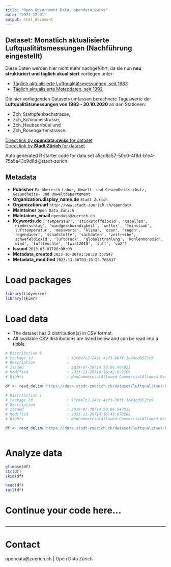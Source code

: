 ```yaml
---
title: "Open Government Data, opendata.swiss"
date: "2023-12-01"
output: html_document
---
```


## Dataset: Monatlich aktualisierte Luftqualitätsmessungen (Nachführung eingestellt)

Diese Daten werden hier nicht mehr nachgeführt, da sie nun **neu strukturiert und täglich akualisiert** vorliegen unter:

- [Täglich aktualisierte Luftqualitätsmessungen, seit 1983](https://data.stadt-zuerich.ch/dataset/ugz_luftschadstoffmessung_tageswerte)
- [Täglich aktualisierte Meteodaten, seit 1992](https://data.stadt-zuerich.ch/dataset/ugz_meteodaten_tagesmittelwerte)

Die hier vorliegenden Datasets umfassen berechnete Tageswerte der **Luftqualitätsmessungen von 1983 - 30.10.2020** an den Stationen: 

- Zch_Stampfenbachstrasse, 
- Zch_Schimmelstrasse, 
- Zch_Heubeeribüel und 
- Zch_Rosengartenstrasse.

[Direct link by **opendata.swiss** for dataset](https://opendata.swiss/de/dataset/monatlich-aktualisierte-luftqualitatsmessungen-nachfuhrung-eingestellt)<br>
[Direct link by **Stadt Zürich** for dataset](https://data.stadt-zuerich.ch/dataset/luftqualitaet-historisierte-messungen)

Auto generated R starter code for data set a5cd8c57-50c0-4f8d-b1e4-75a5a43c9d8d@stadt-zurich.

## Metadata

- **Publisher** `Fachbereich Labor, Umwelt- und Gesundheitsschutz, Gesundheits- und Umweltdepartement`
- **Organization.display_name.de** `Stadt Zürich`
- **Organization.url** `http://www.stadt-zuerich.ch/opendata`
- **Maintainer** `Open Data Zürich`
- **Maintainer_email** `opendata@zuerich.ch`
- **Keywords.de** `['temperatur', 'stickstoffdioxid', 'tabellen', 'niederschlag', 'windgeschwindigkeit', 'wetter', 'feinstaub', 'lufttemperatur', 'messwerte', 'klima', 'ozon', 'regen', 'regendauer', 'schadstoffe', 'sachdaten', 'zeitreihe', 'schwefeldioxid', 'luftdruck', 'globalstrahlung', 'kohlenmonoxid', 'wind', 'luftfeuchte', 'twist2018', 'luft', 'co2']`
- **Issued** `2013-03-01T00:00:00`
- **Metadata_created** `2023-10-30T01:58:28.357547`
- **Metadata_modified** `2023-11-30T03:16:25.766637`


# Load packages

```r

library(tidyverse)
library(skimr)

```

# Load data

-   The dataset has 2 distribution(s) in CSV format.
-   All available CSV distributions are listed below and can be read into a tibble.

```r

# Distribution 0
# Package_id               : 93c0a7c2-249c-4cf3-86ff-1e4dcd8523c9
# Description              : 
# Issued                   : 2019-07-30T14:50:06.084923
# Modified                 : 2023-11-28T14:16:42.699509
# Rights                   : NonCommercialAllowed-CommercialAllowed-ReferenceNotRequired

df <- read_delim('https://data.stadt-zuerich.ch/dataset/luftqualitaet-historisierte-messungen/download/ugz_luftqualitaetsmessung_seit-2012.csv')

# Distribution 1
# Package_id               : 93c0a7c2-249c-4cf3-86ff-1e4dcd8523c9
# Description              : 
# Issued                   : 2019-07-30T14:50:06.547812
# Modified                 : 2023-11-28T14:16:43.678885
# Rights                   : NonCommercialAllowed-CommercialAllowed-ReferenceNotRequired

df <- read_delim('https://data.stadt-zuerich.ch/dataset/luftqualitaet-historisierte-messungen/download/ugz_luftqualitaetsmessungen_1983-2011.csv')



```

# Analyze data

```r

glimpse(df)
str(df)
skim(df)

head(df)
tail(df)

```

# Continue your code here...

```r

```

------------------------------------------------------------------------

# Contact

opendata@zuerich.ch | Open Data Zürich
